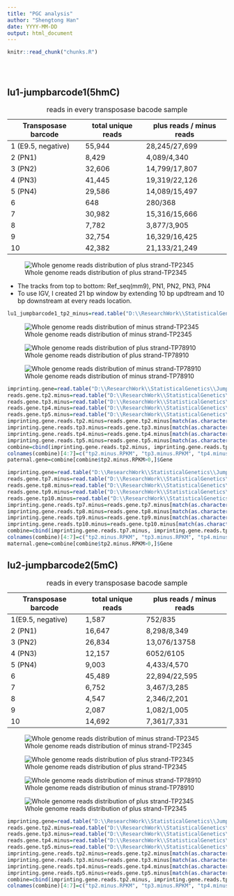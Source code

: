 ```yaml
---
title: "PGC analysis"
author: "Shengtong Han"
date: YYYY-MM-DD
output: html_document
---
```


<!-- The file analysis/chunks.R contains chunks that define default settings
shared across the workflowr files. -->
```r
knitr::read_chunk("chunks.R")
```

<!-- Update knitr chunk options -->
```r
```

<!-- Insert the date the file was last updated -->
```r
```

<!-- Insert the code version (Git commit SHA1) if Git repository exists and R
 package git2r is installed -->
```r
```

<!-- Add your analysis here -->

## lu1-jumpbarcode1(5hmC)

Transposase barcode  | total unique reads | plus reads / minus reads
----|-------|----------
1 (E9.5, negative)| 55,944| 28,245/27,699
2 (PN1)|8,429|4,089/4,340
3 (PN2)| 32,606| 14,799/17,807
4 (PN3)| 41,445 | 19,319/22,126
5 (PN4)| 29,586| 14,089/15,497
6| 648 | 280/368
7| 30,982 | 15,316/15,666
8| 7,782 | 3,877/3,905
9| 32,754 | 16,329/16,425
10| 42,382 | 21,133/21,249
Table: reads in every transposase bacode sample 



![Whole genome reads distribution of plus strand-TP2345 ](figure/lu1_jumpbarcode1/lu1_jumpbarcode1_tp2345_plus.png)

* The tracks from top to bottom: Ref_seq(mm9), PN1, PN2, PN3, PN4
* To use IGV, I created 21 bp window by extending 10 bp updtream and 10 bp downstream at every reads location. 


```r

lu1_jumpbarcode1_tp2_minus=read.table("D:\\ResearchWork\\StatisticalGenetics\\JumpSeq\\PGC\\lu1_jumpbarcode1\\CHe-LHu-1_S1_R1_001_jump_TGACTCG.umi_encoded_adaptor_removed_no_mismatch_sorted_dedup_TP02.bam.minus.cove.base.level.shiftonebase.bed", header=T)
```





![Whole genome reads distribution of minus strand-TP2345 ](figure/lu1_jumpbarcode1/lu1_jumpbarcode1_tp2345_minus.png)


![Whole genome reads distribution of plus strand-TP78910 ](figure/lu1_jumpbarcode1/lu1_jumpbarcode1_tp78910_plus.png)


![Whole genome reads distribution of minus strand-TP78910 ](figure/lu1_jumpbarcode1/lu1_jumpbarcode1_tp78910_minus.png)



```r
imprinting.gene=read.table("D:\\ResearchWork\\StatisticalGenetics\\JumpSeq\\MouseGenome\\imprinting_genes.txt", header=T)
reads.gene.tp2.minus=read.table("D:\\ResearchWork\\StatisticalGenetics\\JumpSeq\\PGC\\lu1_jumpbarcode1\\umi_encoded_adaptor_removed_no_mismatch_sorted_dedup_TP02.bam.minus.cove.base.level.shiftonebase.txt", header=T)
reads.gene.tp3.minus=read.table("D:\\ResearchWork\\StatisticalGenetics\\JumpSeq\\PGC\\lu1_jumpbarcode1\\umi_encoded_adaptor_removed_no_mismatch_sorted_dedup_TP03.bam.minus.cove.base.level.shiftonebase.txt", header=T)
reads.gene.tp4.minus=read.table("D:\\ResearchWork\\StatisticalGenetics\\JumpSeq\\PGC\\lu1_jumpbarcode1\\umi_encoded_adaptor_removed_no_mismatch_sorted_dedup_TP04.bam.minus.cove.base.level.shiftonebase.txt", header=T)
reads.gene.tp5.minus=read.table("D:\\ResearchWork\\StatisticalGenetics\\JumpSeq\\PGC\\lu1_jumpbarcode1\\umi_encoded_adaptor_removed_no_mismatch_sorted_dedup_TP05.bam.minus.cove.base.level.shiftonebase.txt", header=T)
imprinting.gene.reads.tp2.minus=reads.gene.tp2.minus[match(as.character(imprinting.gene$Gene), reads.gene.tp2.minus$Gene),]
imprinting.gene.reads.tp3.minus=reads.gene.tp3.minus[match(as.character(imprinting.gene$Gene), reads.gene.tp3.minus$Gene),]
imprinting.gene.reads.tp4.minus=reads.gene.tp4.minus[match(as.character(imprinting.gene$Gene), reads.gene.tp4.minus$Gene),]
imprinting.gene.reads.tp5.minus=reads.gene.tp5.minus[match(as.character(imprinting.gene$Gene), reads.gene.tp5.minus$Gene),]
combine=cbind(imprinting.gene.reads.tp2.minus, imprinting.gene.reads.tp3.minus$RPKM, imprinting.gene.reads.tp4.minus$RPKM, imprinting.gene.reads.tp5.minus$RPKM)
colnames(combine)[4:7]=c("tp2.minus.RPKM", "tp3.minus.RPKM", "tp4.minus.RPKM", "tp5.minus.RPKM")
paternal.gene=combine[combine$tp2.minus.RPKM>0,]$Gene
```



```r
imprinting.gene=read.table("D:\\ResearchWork\\StatisticalGenetics\\JumpSeq\\MouseGenome\\imprinting_genes.txt", header=T)
reads.gene.tp7.minus=read.table("D:\\ResearchWork\\StatisticalGenetics\\JumpSeq\\PGC\\lu1_jumpbarcode1\\umi_encoded_adaptor_removed_no_mismatch_sorted_dedup_TP07.bam.minus.cove.base.level.shiftonebase.txt", header=T)
reads.gene.tp8.minus=read.table("D:\\ResearchWork\\StatisticalGenetics\\JumpSeq\\PGC\\lu1_jumpbarcode1\\umi_encoded_adaptor_removed_no_mismatch_sorted_dedup_TP08.bam.minus.cove.base.level.shiftonebase.txt", header=T)
reads.gene.tp9.minus=read.table("D:\\ResearchWork\\StatisticalGenetics\\JumpSeq\\PGC\\lu1_jumpbarcode1\\umi_encoded_adaptor_removed_no_mismatch_sorted_dedup_TP09.bam.minus.cove.base.level.shiftonebase.txt", header=T)
reads.gene.tp10.minus=read.table("D:\\ResearchWork\\StatisticalGenetics\\JumpSeq\\PGC\\lu1_jumpbarcode1\\umi_encoded_adaptor_removed_no_mismatch_sorted_dedup_TP10.bam.minus.cove.base.level.shiftonebase.txt", header=T)
imprinting.gene.reads.tp7.minus=reads.gene.tp7.minus[match(as.character(imprinting.gene$Gene), reads.gene.tp7.minus$Gene),]
imprinting.gene.reads.tp8.minus=reads.gene.tp8.minus[match(as.character(imprinting.gene$Gene), reads.gene.tp8.minus$Gene),]
imprinting.gene.reads.tp9.minus=reads.gene.tp9.minus[match(as.character(imprinting.gene$Gene), reads.gene.tp9.minus$Gene),]
imprinting.gene.reads.tp10.minus=reads.gene.tp10.minus[match(as.character(imprinting.gene$Gene), reads.gene.tp10.minus$Gene),]
combine=cbind(imprinting.gene.reads.tp7.minus, imprinting.gene.reads.tp8.minus$RPKM, imprinting.gene.reads.tp9.minus$RPKM, imprinting.gene.reads.tp10.minus$RPKM)
colnames(combine)[4:7]=c("tp2.minus.RPKM", "tp3.minus.RPKM", "tp4.minus.RPKM", "tp5.minus.RPKM")
maternal.gene=combine[combine$tp2.minus.RPKM>0,]$Gene

```



## lu2-jumpbarcode2(5mC)

Transposase barcode  | total unique reads | plus reads / minus reads
----|-------|----------
1(E9.5, negative)| 1,587| 752/835
2 (PN1)|16,647|8,298/8,349
3 (PN2)| 26,834| 13,076/13758
4 (PN3)| 12,157 | 6052/6105
5 (PN4)| 9,003| 4,433/4,570
6| 45,489 | 22,894/22,595
7| 6,752 | 3,467/3,285
8| 4,547 | 2,346/2,201
9| 2,087 | 1,082/1,005
10| 14,692 | 7,361/7,331
Table: reads in every transposase bacode sample 

![Whole genome reads distribution of minus strand-TP2345 ](figure/lu2_jumpbarcode2/lu2_jumpbarcode2_tp2345_minus.png)


![Whole genome reads distribution of plus strand-TP2345 ](figure/lu2_jumpbarcode2/lu2_jumpbarcode2_tp2345_plus.png)


![Whole genome reads distribution of minus strand-TP78910 ](figure/lu2_jumpbarcode2/lu2_jumpbarcode2_tp78910_minus.png)


![Whole genome reads distribution of plus strand-TP2345 ](figure/lu2_jumpbarcode2/lu2_jumpbarcode2_tp2345_plus.png)

```r
imprinting.gene=read.table("D:\\ResearchWork\\StatisticalGenetics\\JumpSeq\\MouseGenome\\imprinting_genes.txt", header=T)
reads.gene.tp2.minus=read.table("D:\\ResearchWork\\StatisticalGenetics\\JumpSeq\\PGC\\lu2_jumpbarcode2\\umi_encoded_adaptor_removed_no_mismatch_sorted_dedup_TP02.bam.minus.cove.base.level.shiftonebase.txt", header=T)
reads.gene.tp3.minus=read.table("D:\\ResearchWork\\StatisticalGenetics\\JumpSeq\\PGC\\lu2_jumpbarcode2\\umi_encoded_adaptor_removed_no_mismatch_sorted_dedup_TP03.bam.minus.cove.base.level.shiftonebase.txt", header=T)
reads.gene.tp4.minus=read.table("D:\\ResearchWork\\StatisticalGenetics\\JumpSeq\\PGC\\lu2_jumpbarcode2\\umi_encoded_adaptor_removed_no_mismatch_sorted_dedup_TP04.bam.minus.cove.base.level.shiftonebase.txt", header=T)
reads.gene.tp5.minus=read.table("D:\\ResearchWork\\StatisticalGenetics\\JumpSeq\\PGC\\lu2_jumpbarcode2\\umi_encoded_adaptor_removed_no_mismatch_sorted_dedup_TP05.bam.minus.cove.base.level.shiftonebase.txt", header=T)
imprinting.gene.reads.tp2.minus=reads.gene.tp2.minus[match(as.character(imprinting.gene$Gene), reads.gene.tp2.minus$Gene),]
imprinting.gene.reads.tp3.minus=reads.gene.tp3.minus[match(as.character(imprinting.gene$Gene), reads.gene.tp3.minus$Gene),]
imprinting.gene.reads.tp4.minus=reads.gene.tp4.minus[match(as.character(imprinting.gene$Gene), reads.gene.tp4.minus$Gene),]
imprinting.gene.reads.tp5.minus=reads.gene.tp5.minus[match(as.character(imprinting.gene$Gene), reads.gene.tp5.minus$Gene),]
combine=cbind(imprinting.gene.reads.tp2.minus, imprinting.gene.reads.tp3.minus$RPKM, imprinting.gene.reads.tp4.minus$RPKM, imprinting.gene.reads.tp5.minus$RPKM)
colnames(combine)[4:7]=c("tp2.minus.RPKM", "tp3.minus.RPKM", "tp4.minus.RPKM", "tp5.minus.RPKM")

```

<!-- Insert the session information into the document -->
```r
```
